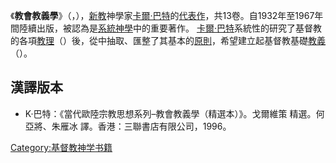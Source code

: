 《'''教會教義學'''》（{{lang-de|Kirchliche Dogmatik}}，{{lang-en|Church Dogmatics}}），[[新教|新教]]神學家[[卡爾·巴特|卡爾·巴特]]的[[代表作|代表作]]，共13卷。自1932年至1967年間陸續出版，被認為是[[系統神學|系統神學]]中的重要著作。 [[卡爾·巴特|卡爾·巴特]]系統性的研究了基督教的各項[[教理|教理]]（{{lang-en|doctrine}}）後，從中抽取、匯整了其基本的[[原則|原則]]，希望建立起基督教基礎[[宗教教義|教義]]（{{lang-en|dogma}}）。
==漢譯版本==
*K·巴特：《當代歐陸宗教思想系列–教會教義學（精選本）》。戈爾維策 精選。何亞將、朱雁冰 譯。香港：三聯書店有限公司，1996。
[[Category:基督教神学书籍|Category:基督教神学书籍]]